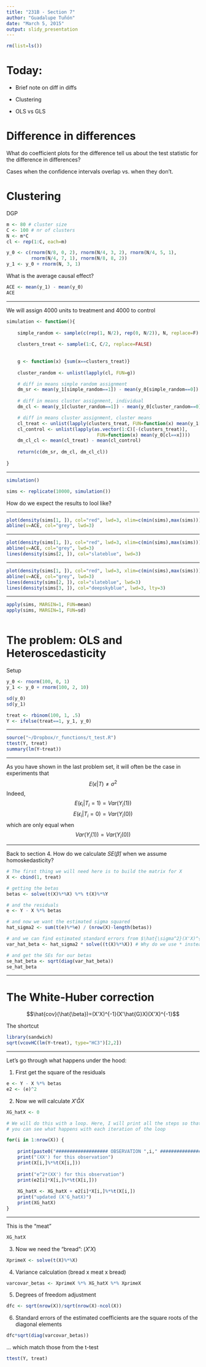 ```yaml
---
title: "231B - Section 7"
author: "Guadalupe Tuñón"
date: "March 5, 2015"
output: slidy_presentation
---
```


```r

rm(list=ls())

```


Today: 
===================================================================

- Brief note on diff in diffs

- Clustering

- OLS vs GLS



Difference in differences
===================================================================

What do coefficient plots for the difference tell us about the test statistic for the difference in differences?

Cases when the confidence intervals overlap vs. when they don't.



Clustering
===================================================================

DGP
```r

m <- 80 # cluster size
C <- 100 # nr of clusters
N <- m*C
cl <- rep(1:C, each=m)

y_0 <- c(rnorm(N/8, 0, 2), rnorm(N/4, 3, 2), rnorm(N/4, 5, 1), 
         rnorm(N/4, 7, 1), rnorm(N/8, 8, 2))
y_1 <- y_0 + rnorm(N, 3, 1)


```

What is the average causal effect?
```r

ACE <- mean(y_1) - mean(y_0)
ACE
```

---

We will assign 4000 units to treatment and 4000 to control

```r

simulation <- function(){
    
    simple_random <- sample(c(rep(1, N/2), rep(0, N/2)), N, replace=F)
    
    clusters_treat <- sample(1:C, C/2, replace=FALSE)
    
    
    g <- function(x) {sum(x==clusters_treat)}
    
    cluster_random <- unlist(lapply(cl, FUN=g))

    # diff in means simple random assignment
    dm_sr <- mean(y_1[simple_random==1]) - mean(y_0[simple_random==0])
    
    # diff in means cluster assignment, individual
    dm_cl <- mean(y_1[cluster_random==1]) - mean(y_0[cluster_random==0])

    # diff in means cluster assignment, cluster means
    cl_treat <- unlist(lapply(clusters_treat, FUN=function(x) mean(y_1[cl==x])))
    cl_control <- unlist(lapply(as.vector(1:C)[-(clusters_treat)], 
                                 FUN=function(x) mean(y_0[cl==x])))
    dm_cl_cl <- mean(cl_treat) - mean(cl_control)
    
    return(c(dm_sr, dm_cl, dm_cl_cl))
    
}        
```


---

```r

simulation()

sims <- replicate(10000, simulation())

```

How do we expect the results to lool like?

---

```r
plot(density(sims[1, ]), col="red", lwd=3, xlim=c(min(sims),max(sims)))
abline(v=ACE, col="grey", lwd=3)
```

---

```r
plot(density(sims[1, ]), col="red", lwd=3, xlim=c(min(sims),max(sims)))
abline(v=ACE, col="grey", lwd=3)
lines(density(sims[2, ]), col="slateblue", lwd=3)
```

---

```r
plot(density(sims[1, ]), col="red", lwd=3, xlim=c(min(sims),max(sims)))
abline(v=ACE, col="grey", lwd=3)
lines(density(sims[2, ]), col="slateblue", lwd=3)
lines(density(sims[3, ]), col="deepskyblue", lwd=3, lty=3)
```

---

```r
apply(sims, MARGIN=1, FUN=mean)
apply(sims, MARGIN=1, FUN=sd)



```


The problem: OLS and Heteroscedasticity
===================================================================

Setup
```r

y_0 <- rnorm(100, 0, 1)
y_1 <- y_0 + rnorm(100, 2, 10)

sd(y_0)
sd(y_1)

treat <- rbinom(100, 1, .5)
Y <- ifelse(treat==1, y_1, y_0)

```

---

```r

source("~/Dropbox/r_functions/t_test.R")
ttest(Y, treat)
summary(lm(Y~treat))

```

---

As you have shown in the last problem set, it will often be the case in experiments that 
$$E(\epsilon|T) \not= \sigma^2$$ 
Indeed,
$$E(\epsilon_i|T_i=1)=Var(Y_i(1))$$
$$E(\epsilon_i|T_i=0)=Var(Y_i(0))$$
which are only equal when $$Var(Y_i(1))=Var(Y_i(0))$$

---

Back to section 4. How do we calculate $SE(\hat{\beta})$ when we assume homoskedasticity?

```r
# The first thing we will need here is to build the matrix for X
X <- cbind(1, treat)

# getting the betas
betas <- solve(t(X)%*%X) %*% t(X)%*%Y

# and the residuals
e <- Y - X %*% betas

# and now we want the estimated sigma squared
hat_sigma2 <- sum(t(e)%*%e) / (nrow(X)-length(betas))

# and we can find estimated standard errors from $\hat{\sigma^2}(X'X)^{-1}$.
var_hat_beta <- hat_sigma2 * solve((t(X)%*%X)) # Why do we use * instead of %*% here?

# and get the SEs for our betas
se_hat_beta <- sqrt(diag(var_hat_beta))
se_hat_beta

```


---

The White-Huber correction
====================================================

$$\hat{cov}(\hat{\beta})=(X'X)^{-1}(X'\hat{G}X)(X'X)^{-1}$$

The shortcut
```r
library(sandwich)
sqrt(vcovHC(lm(Y~treat), type="HC3")[2,2])

```

---

Let's go through what happens under the hood:

1. First get the square of the residuals
```r

e <- Y - X %*% betas
e2 <- (e)^2

```

2. Now we will calculate $X'\hat{G}X$
```r

XG_hatX <- 0

# We will do this with a loop. Here, I will print all the steps so that 
# you can see what happens with each iteration of the loop

for(i in 1:nrow(X)) {
    
    print(paste0("################### OBSERVATION ",i," ###########################"))
    print("(XX') for this observation")
    print(X[i,]%*%t(X[i,]))
    
    print("e^2*(XX') for this observation")
    print(e2[i]*X[i,]%*%t(X[i,]))
    
    XG_hatX <- XG_hatX + e2[i]*X[i,]%*%t(X[i,])
    print("updated (X'G_hatX)")
    print(XG_hatX)
}


```

---

This is the "meat"
```r
XG_hatX
```

3. Now we need the "bread": $(X'X)$
```r

XprimeX <- solve(t(X)%*%X)
```

4. Variance calculation (bread x meat x bread)
```r
varcovar_betas <- XprimeX %*% XG_hatX %*% XprimeX
```

5. Degrees of freedom adjustment
```r
dfc <- sqrt(nrow(X))/sqrt(nrow(X)-ncol(X))
```

6. Standard errors of the estimated coefficients are the square roots of the diagonal elements
```r
dfc*sqrt(diag(varcovar_betas))
```

... which match those from the t-test
```r
ttest(Y, treat)
```




